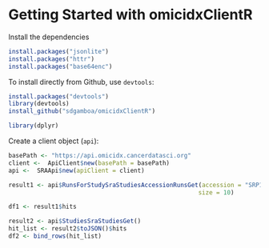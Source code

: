 
# Getting Started with omicidxClientR


Install the dependencies

```r
install.packages("jsonlite")
install.packages("httr")
install.packages("base64enc")

```


To install directly from Github, use `devtools`:

```r
install.packages("devtools")
library(devtools)
install_github("sdgamboa/omicidxClientR")
```

```r
library(dplyr)
```




Create a client object (`api`):

```r
basePath <- "https://api.omicidx.cancerdatasci.org"
client <-  ApiClient$new(basePath = basePath)
api <-  SRAApi$new(apiClient = client)

```

```r
result1 <- api$RunsForStudySraStudiesAccessionRunsGet(accession = "SRP114847",
                                                     size = 10)

df1 <- result1$hits

```



```r
result2 <- api$StudiesSraStudiesGet()
hit_list <- result2$toJSON()$hits
df2 <- bind_rows(hit_list)

```

